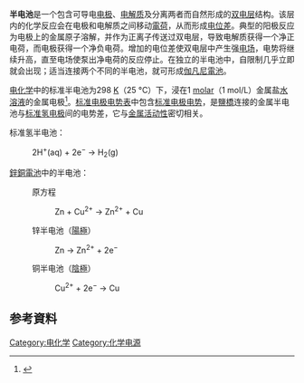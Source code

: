 '''半电池'''是一个包含可导电[[电极|电极]]、[[电解质|电解质]]及分离两者而自然形成的[[双电层|双电层]]结构。该层内的化学反应会在电极和电解质之间移动[[電荷|電荷]]，从而形成[[电位差|电位差]]。典型的阳极反应为电极上的金属原子溶解，并作为正离子传送过双电层，导致电解质获得一个净正电荷，而电极获得一个净负电荷。增加的电位差使双电层中产生强[[电场|电场]]，电势将继续升高，直至电场使泵出净电荷的反应停止。在独立的半电池中，自限制几乎立即就会出现；适当连接两个不同的半电池，就可形成[[伽凡尼電池|伽凡尼電池]]。

[[电化学|电化学]]中的标准半电池为298 [[热力学温标|K]]（25 °C）下，浸在1 [[浓度|molar]]（1 mol/L）金属盐[[水溶液|水溶液]]的金属电极<ref>{{cite book|last=Andrews|first=Donald H.|author2=Richard J. Kokes|title=Fundamental Chemistry|publisher=John Wiley & Sons, Inc.|location=New York|year=1962|page=482|chapter=Electrochemistry}}</ref>。[[标准电极电势表|标准电极电势表]]中包含[[标准电极电势|标准电极电势]]，是[[鹽橋|鹽橋]]连接的金属半电池与[[标准氢电极|标准氢电极]]间的电势差，它与[[金属活动性|金属活动性]]密切相关。

标准氢半电池：
:2H<sup>+</sup>(aq) + 2e<sup>−</sup> → H<sub>2</sub>(g)

[[鋅銅電池|鋅銅電池]]中的半电池：
:原方程
::Zn + Cu<sup>2+</sup> → Zn<sup>2+</sup> + Cu
:锌半电池（[[陽極|陽極]]）
::Zn → Zn<sup>2+</sup> + 2e<sup>−</sup>
:铜半电池（[[陰極|陰極]]）
::Cu<sup>2+</sup> + 2e<sup>−</sup> → Cu

==参考資料==
{{Reflist}}

{{电解}}
{{電池}}

{{Analytical-chemistry-stub}}

[[Category:电化学|Category:电化学]]
[[Category:化学电源|Category:化学电源]]